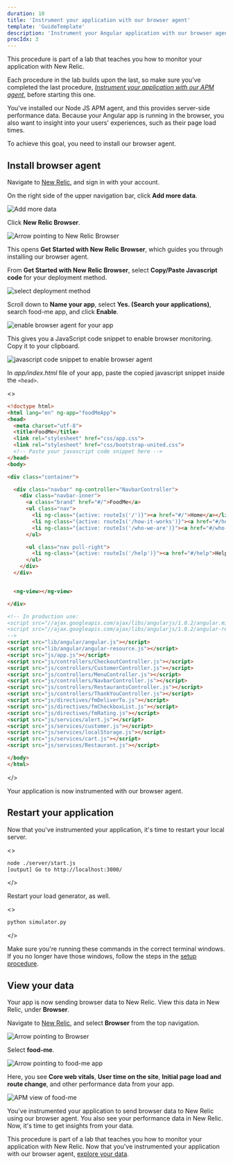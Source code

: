 ```yaml
---
duration: 10
title: 'Instrument your application with our browser agent'
template: 'GuideTemplate'
description: 'Instrument your Angular application with our browser agent'
procIdx: 3
---
```


<Callout variant="course" title="lab">

This procedure is part of a lab that teaches you how to monitor your application with New Relic.

Each procedure in the lab builds upon the last, so make sure you've completed the last procedure, [_Instrument your application with our APM agent_](/collect-data/monitor-your-application/install-apm), before starting this one.

</Callout>

You've installed our Node JS APM agent, and this provides server-side performance data. Because your Angular app is running in the browser, you also want to insight into your users' experiences, such as their page load times.

To achieve this goal, you need to install our browser agent.

## Install browser agent

<Steps>

<Step>

Navigate to [New Relic](https://one.newrelic.com/), and sign in with your account.

</Step>

<Step>

On the right side of the upper navigation bar, click **Add more data**.

![Add more data](../../../images/foodme/add-more-data.png)

</Step>

<Step>

Click **New Relic Browser**.

![Arrow pointing to New Relic Browser](../../../images/foodme/newrelic-browser.png)

This opens **Get Started with New Relic Browser**, which guides you through installing our browser agent.

</Step>

<Step>

From **Get Started with New Relic Browser**, select **Copy/Paste Javascript code** for your deployment method.

![select deployment method](../../../images/foodme/select-deployment-method.png)

Scroll down to **Name your app**, select **Yes. (Search your applications)**, search food-me app, and click **Enable**.

![enable browser agent for your app](../../../images/foodme/enable-browser.png)

This gives you a JavaScript code snippet to enable browser monitoring. Copy it to your clipboard.

![javascript code snippet to enable browser agent](../../../images/foodme/browser-code-snippet.png)

</Step>

<Step>

In _app/index.html_ file of your app, paste the copied javascript snippet inside the `<head>`.

<>

```html lineHighlight=8 fileName=app/index.html
<!doctype html>
<html lang="en" ng-app="foodMeApp">
<head>
  <meta charset="utf-8">
  <title>FoodMe</title>
  <link rel="stylesheet" href="css/app.css">
  <link rel="stylesheet" href="css/bootstrap-united.css">
  <!-- Paste your javascript code snippet here -->
</head>
<body>

<div class="container">

  <div class="navbar" ng-controller="NavbarController">
    <div class="navbar-inner">
      <a class="brand" href="#/">FoodMe</a>
      <ul class="nav">
        <li ng-class="{active: routeIs('/')}"><a href="#/">Home</a></li>
        <li ng-class="{active: routeIs('/how-it-works')}"><a href="#/how-it-works">How it works</a></li>
        <li ng-class="{active: routeIs('/who-we-are')}"><a href="#/who-we-are">Who we are</a></li>
      </ul>

      <ul class="nav pull-right">
        <li ng-class="{active: routeIs('/help')}"><a href="#/help">Help</a></li>
      </ul>
    </div>
  </div>


  <ng-view></ng-view>

</div>

<!-- In production use:
<script src="//ajax.googleapis.com/ajax/libs/angularjs/1.0.2/angular.min.js"></script>
<script src="//ajax.googleapis.com/ajax/libs/angularjs/1.0.2/angular-resource.min.js"></script>
-->
<script src="lib/angular/angular.js"></script>
<script src="lib/angular/angular-resource.js"></script>
<script src="js/app.js"></script>
<script src="js/controllers/CheckoutController.js"></script>
<script src="js/controllers/CustomerController.js"></script>
<script src="js/controllers/MenuController.js"></script>
<script src="js/controllers/NavbarController.js"></script>
<script src="js/controllers/RestaurantsController.js"></script>
<script src="js/controllers/ThankYouController.js"></script>
<script src="js/directives/fmDeliverTo.js"></script>
<script src="js/directives/fmCheckboxList.js"></script>
<script src="js/directives/fmRating.js"></script>
<script src="js/services/alert.js"></script>
<script src="js/services/customer.js"></script>
<script src="js/services/localStorage.js"></script>
<script src="js/services/cart.js"></script>
<script src="js/services/Restaurant.js"></script>

</body>
</html>

```

</>

Your application is now instrumented with our browser agent.

</Step>

</Steps>

## Restart your application

Now that you've instrumented your application, it's time to restart your local server.

<>

```bash
node ./server/start.js
[output] Go to http://localhost:3000/
```

</>

Restart your load generator, as well.

<>

```bash
python simulator.py
```

</>

<Callout variant="important">

Make sure you're running these commands in the correct terminal windows. If you no longer have those windows, follow the steps in the [setup procedure](/collect-data/monitor-your-application/set-up-env).

</Callout>

## View your data

Your app is now sending browser data to New Relic. View this data in New Relic, under **Browser**.

<Steps>

<Step>

Navigate to [New Relic](https://one.newrelic.com/), and select **Browser** from the top navigation.

![Arrow pointing to Browser](../../../images/foodme/browser-app.png)

</Step>

<Step>

Select **food-me**.

![Arrow pointing to food-me app](../../../images/foodme/view-food-me-browser.png)

Here, you see **Core web vitals**, **User time on the site**, **Initial page load and route change**, and other performance data from your app.

![APM view of food-me](../../../images/foodme/food-me-browser-app.png)

</Step>

</Steps>

You've instrumented your application to send browser data to New Relic using our browser agent. You also see your performance data in New Relic. Now, it's time to get insights from your data.

<Callout variant="course" title="lab">

This procedure is part of a lab that teaches you how to monitor your application with New Relic. Now that you've instrumented your application with our browser agent, [explore your data](/collect-data/monitor-your-application/explore-your-data).

</Callout>